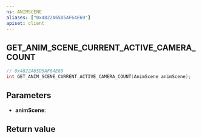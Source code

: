 ```yaml
---
ns: ANIMSCENE
aliases: ["0x4822A65D5AF64E69"]
apiset: client
---
```

## GET_ANIM_SCENE_CURRENT_ACTIVE_CAMERA_COUNT

```c
// 0x4822A65D5AF64E69
int GET_ANIM_SCENE_CURRENT_ACTIVE_CAMERA_COUNT(AnimScene animScene);
```


## Parameters
* **animScene**:

## Return value